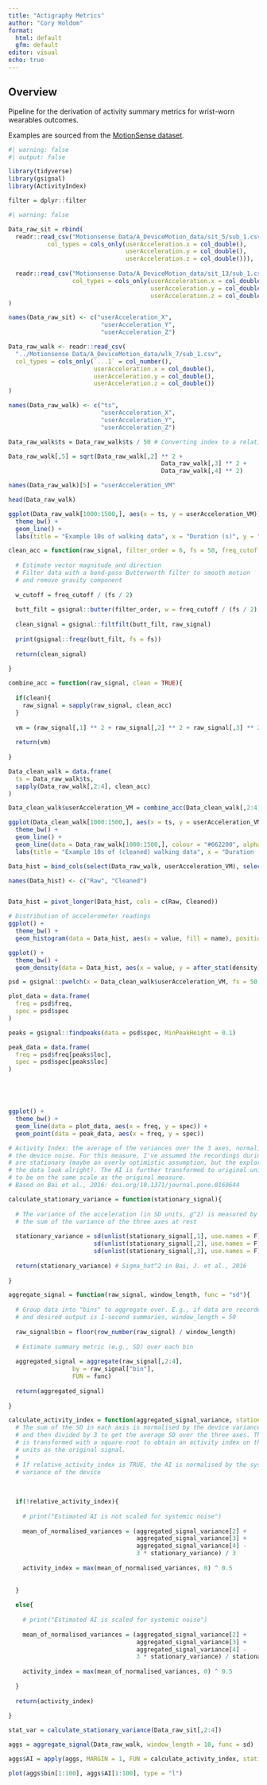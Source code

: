 ```yaml
---
title: "Actigraphy Metrics"
author: "Cory Holdom"
format:
  html: default
  gfm: default
editor: visual
echo: true
---
```


## Overview

Pipeline for the derivation of activity summary metrics for wrist-worn wearables outcomes.

Examples are sourced from the [MotionSense dataset](https://www.kaggle.com/datasets/malekzadeh/motionsense-dataset).

```r
#| warning: false
#| output: false

library(tidyverse)
library(gsignal)
library(ActivityIndex)

filter = dplyr::filter

```



```r
#| warning: false

Data_raw_sit = rbind(
  readr::read_csv("Motionsense Data/A_DeviceMotion_data/sit_5/sub_1.csv", 
           col_types = cols_only(userAcceleration.x = col_double(), 
                                 userAcceleration.y = col_double(), 
                                 userAcceleration.z = col_double())),
  
  readr::read_csv("Motionsense Data/A_DeviceMotion_data/sit_13/sub_1.csv", 
                  col_types = cols_only(userAcceleration.x = col_double(), 
                                        userAcceleration.y = col_double(), 
                                        userAcceleration.z = col_double()))
)

names(Data_raw_sit) <- c("userAcceleration_X",
                          "userAcceleration_Y",
                          "userAcceleration_Z")

Data_raw_walk <- readr::read_csv(
  "../Motionsense Data/A_DeviceMotion_data/wlk_7/sub_1.csv",
  col_types = cols_only(`...1` = col_number(),
                        userAcceleration.x = col_double(),
                        userAcceleration.y = col_double(),
                        userAcceleration.z = col_double())
)

names(Data_raw_walk) <- c("ts",
                          "userAcceleration_X",
                          "userAcceleration_Y",
                          "userAcceleration_Z")

Data_raw_walk$ts = Data_raw_walk$ts / 50 # Converting index to a relative time in seconds

Data_raw_walk[,5] = sqrt(Data_raw_walk[,2] ** 2 +
                                           Data_raw_walk[,3] ** 2 +
                                           Data_raw_walk[,4] ** 2)

names(Data_raw_walk)[5] = "userAcceleration_VM"

head(Data_raw_walk)

ggplot(Data_raw_walk[1000:1500,], aes(x = ts, y = userAcceleration_VM)) +
  theme_bw() +
  geom_line() +
  labs(title = "Example 10s of walking data", x = "Duration (s)", y = "Vector magnitude of Acceleration (g)")

```



```r

clean_acc = function(raw_signal, filter_order = 6, fs = 50, freq_cutoff = c(0.1, 20)){
  
  # Estimate vector magnitude and direction 
  # Filter data with a band-pass Butterworth filter to smooth motion
  # and remove gravity component
  
  w_cutoff = freq_cutoff / (fs / 2)
  
  butt_filt = gsignal::butter(filter_order, w = freq_cutoff / (fs / 2), type = "pass")
  
  clean_signal = gsignal::filtfilt(butt_filt, raw_signal)
  
  print(gsignal::freqz(butt_filt, fs = fs))
  
  return(clean_signal)
  
}

combine_acc = function(raw_signal, clean = TRUE){
  
  if(clean){
    raw_signal = sapply(raw_signal, clean_acc)
  }
  
  vm = (raw_signal[,1] ** 2 + raw_signal[,2] ** 2 + raw_signal[,3] ** 2) ** 0.5
  
  return(vm)
  
}

```

```r
Data_clean_walk = data.frame(
  ts = Data_raw_walk$ts,
  sapply(Data_raw_walk[,2:4], clean_acc)
)

Data_clean_walk$userAcceleration_VM = combine_acc(Data_clean_walk[,2:4], clean = F)

ggplot(Data_clean_walk[1000:1500,], aes(x = ts, y = userAcceleration_VM)) +
  theme_bw() +
  geom_line() +
  geom_line(data = Data_raw_walk[1000:1500,], colour = "#662200", alpha = 0.4) +
  labs(title = "Example 10s of (cleaned) walking data", x = "Duration (s)", y = "Acceleration magnitude (g)")
```


```r

Data_hist = bind_cols(select(Data_raw_walk, userAcceleration_VM), select(Data_clean_walk, userAcceleration_VM))

names(Data_hist) <- c("Raw", "Cleaned")


Data_hist = pivot_longer(Data_hist, cols = c(Raw, Cleaned))

# Distribution of accelerometer readings
ggplot() +
  theme_bw() +
  geom_histogram(data = Data_hist, aes(x = value, fill = name), position = "identity", alpha = 0.4)

ggplot() +
  theme_bw() +
  geom_density(data = Data_hist, aes(x = value, y = after_stat(density), fill = name), position = "identity", alpha = 0.4)

```
```r
psd = gsignal::pwelch(x = Data_clean_walk$userAcceleration_VM, fs = 50, window = 1000, detrend = "short-mean")

plot_data = data.frame(
  freq = psd$freq,
  spec = psd$spec
)

peaks = gsignal::findpeaks(data = psd$spec, MinPeakHeight = 0.1)

peak_data = data.frame(
  freq = psd$freq[peaks$loc],
  spec = psd$spec[peaks$loc]
)





ggplot() +
  theme_bw() +
  geom_line(data = plot_data, aes(x = freq, y = spec)) +
  geom_point(data = peak_data, aes(x = freq, y = spec))

```

```r

# Activity Index: the average of the variances over the 3 axes, normalised by
# the device noise. For this measure, I've assumed the recordings during sitting
# are stationary (maybe an overly optimistic assumption, but the exploration of
# the data look alright). The AI is further transformed to original units (g),
# to be on the same scale as the original measure.
# Based on Bai et al., 2016: doi.org/10.1371/journal.pone.0160644

calculate_stationary_variance = function(stationary_signal){
  
  # The variance of the acceleration (in SD units, g^2) is measured by taking
  # the sum of the variance of the three axes at rest
  
  stationary_variance = sd(unlist(stationary_signal[,1], use.names = F)) +
                        sd(unlist(stationary_signal[,2], use.names = F)) +
                        sd(unlist(stationary_signal[,3], use.names = F))
  
  return(stationary_variance) # Sigma_hat^2 in Bai, J. et al., 2016
  
}

aggregate_signal = function(raw_signal, window_length, func = "sd"){
  
  # Group data into "bins" to aggregate over. E.g., if data are recorded at 50Hz
  # and desired output is 1-second summaries, window_length = 50
  
  raw_signal$bin = floor(row_number(raw_signal) / window_length)
  
  # Estimate summary metric (e.g., SD) over each bin
  
  aggregated_signal = aggregate(raw_signal[,2:4],
                  by = raw_signal["bin"],
                  FUN = func)
  
  return(aggregated_signal)
  
}

calculate_activity_index = function(aggregated_signal_variance, stationary_variance = 0, relative_activity_index = FALSE){
  # The sum of the SD in each axis is normalised by the device variance at rest
  # and then divided by 3 to get the average SD over the three axes. The result
  # is transformed with a square root to obtain an activity index on the same
  # units as the original signal.
  # 
  # If relative_activity_index is TRUE, the AI is normalised by the systemic
  # variance of the device
  
  
  
  if(!relative_activity_index){
    
    # print("Estimated AI is not scaled for systemic noise")
    
    mean_of_normalised_variances = (aggregated_signal_variance[2] +
                                    aggregated_signal_variance[3] +
                                    aggregated_signal_variance[4] -
                                    3 * stationary_variance) / 3 
    
    activity_index = max(mean_of_normalised_variances, 0) ^ 0.5
    
    
  }
  
  else{
    
    # print("Estimated AI is scaled for systemic noise")
    
    mean_of_normalised_variances = (aggregated_signal_variance[2] +
                                    aggregated_signal_variance[3] +
                                    aggregated_signal_variance[4] -
                                    3 * stationary_variance) / stationary_variance / 3
    
    activity_index = max(mean_of_normalised_variances, 0) ^ 0.5
 
  }
  
  return(activity_index)
  
}

stat_var = calculate_stationary_variance(Data_raw_sit[,2:4])

aggs = aggregate_signal(Data_raw_walk, window_length = 10, func = sd)

aggs$AI = apply(aggs, MARGIN = 1, FUN = calculate_activity_index, stationary_variance = stat_var, relative_activity_index = T)

plot(aggs$bin[1:100], aggs$AI[1:100], type = "l")

```









